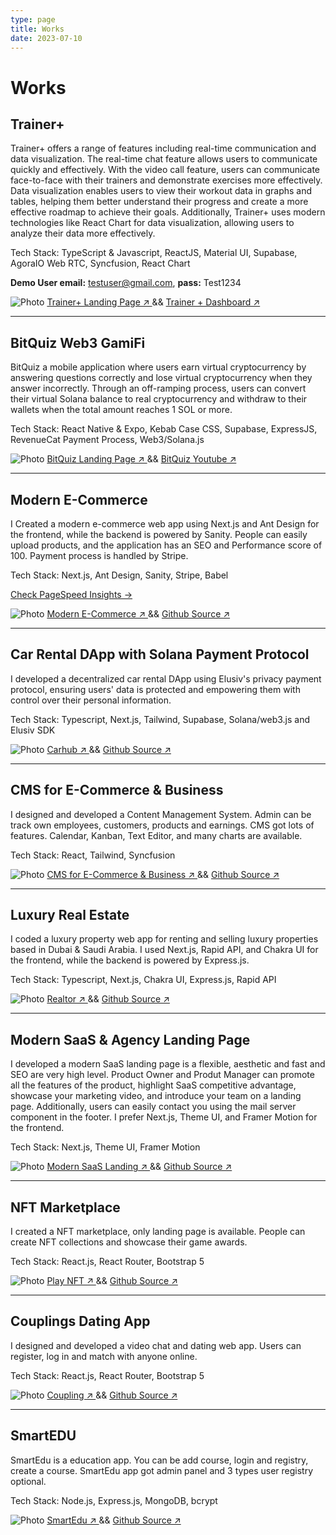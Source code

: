 ```yaml
---
type: page
title: Works
date: 2023-07-10
---
```




# Works

## Trainer+

Trainer+ offers a range of features including real-time communication and data visualization. The real-time chat feature allows users to communicate quickly and effectively. With the video call feature, users can communicate face-to-face with their trainers and demonstrate exercises more effectively. Data visualization enables users to view their workout data in graphs and tables, helping them better understand their progress and create a more effective roadmap to achieve their goals. Additionally, Trainer+ uses modern technologies like React Chart for data visualization, allowing users to analyze their data more effectively.
 
 Tech Stack: TypeScript & Javascript, ReactJS, Material UI, Supabase, AgoraIO Web RTC, Syncfusion, React Chart

 **Demo User email:** testuser@gmail.com, **pass:** Test1234

<Image
  src="/images/trainer+.png"
  alt="Photo"
  width={1125}
  height={680}
  priority
  className="next-image"
/>
[Trainer+ Landing Page ↗ ](https://www.trainerplus.io/)  &&  [Trainer + Dashboard ↗ ](https://official.trainerplus.io/)

---

## BitQuiz Web3 GamiFi

BitQuiz a mobile application where users earn virtual cryptocurrency by answering questions correctly and lose virtual cryptocurrency when they answer incorrectly. Through an off-ramping process, users can convert their virtual Solana balance to real cryptocurrency and withdraw to their wallets when the total amount reaches 1 SOL or more.
 
 Tech Stack: React Native & Expo, Kebab Case CSS, Supabase, ExpressJS, RevenueCat Payment Process, Web3/Solana.js

<Image
  src="/images/bitquiz.png"
  alt="Photo"
  width={1125}
  height={700}
  priority
  className="next-image"
/>
[BitQuiz Landing Page ↗ ](https://www.bitquiz.app/)  &&  [BitQuiz Youtube ↗ ](https://www.youtube.com/watch?v=SFhdR5PUQaI&t=7s)

---

## Modern E-Commerce

 I Created a modern e-commerce web app using Next.js and Ant Design for the frontend, while the backend is powered by Sanity. People can easily upload products, and the application has an SEO and Performance score of 100. Payment process is handled by Stripe.
 
 Tech Stack: Next.js, Ant Design, Sanity, Stripe, Babel

 [Check PageSpeed Insights -> ](https://pagespeed.web.dev/analysis/https-modern-e-commerce-sanity-vercel-app/1nub9jhmow?form_factor=desktop) 

<Image
  src="/images/ecommerce.png"
  alt="Photo"
  width={1125}
  height={750}
  priority
  className="next-image"
/>
[Modern E-Commerce ↗ ](https://modern-e-commerce-sanity.vercel.app/)  &&  [Github Source ↗ ](https://github.com/tolgahanbora/Modern_E-commerce_Sanity/tree/main)

---

## Car Rental DApp with Solana Payment Protocol 

 I developed a decentralized car rental DApp using Elusiv's privacy payment protocol, ensuring users' data is protected and empowering them with control over their personal information. 
 
 Tech Stack: Typescript, Next.js, Tailwind, Supabase, Solana/web3.js and Elusiv SDK

<Image
  src="/images/carhub.PNG"
  alt="Photo"
  width={1125}
  height={750}
  priority
  className="next-image"
/>
[Carhub ↗ ](https://rent-a-car-onsolana.vercel.app/) && [Github Source ↗ ](https://github.com/tolgahanbora/rent-a-car-onweb3/tree/main)

---

## CMS for E-Commerce & Business 

 I designed and developed a Content Management System. Admin can be track own employees, customers, products and earnings. CMS got lots of features. Calendar, Kanban, Text Editor, and many charts are available.
 
 Tech Stack:  React, Tailwind, Syncfusion

<Image
  src="/images/CMS.png"
  alt="Photo"
  width={350}
  height={300}
  priority
  className="next-image"
/>
[CMS for E-Commerce & Business ↗ ](https://cms-dashboard-kanban.vercel.app/ecommerce) && [Github Source ↗ ](https://github.com/tolgahanbora/CMS-Dashboard-kanban-/tree/main)

---

## Luxury Real Estate

 I coded a luxury property web app for renting and selling luxury properties based in Dubai & Saudi Arabia. I used Next.js, Rapid API, and Chakra UI for the frontend, while the backend is powered by Express.js.
 
 Tech Stack: Typescript, Next.js, Chakra UI, Express.js, Rapid API

<Image
  src="/images/RealEstate.png"
  alt="Photo"
  width={400}
  height={400}
  priority
  className="next-image"
/>
[Realtor ↗ ](https://modern-ev-satma-ve-kiralama-sitesi.vercel.app/) && [Github Source ↗ ](https://github.com/tolgahanbora/Modern-Hotel-Reservation/tree/main)

---

## Modern SaaS & Agency Landing Page

 I developed a modern SaaS landing page is a flexible, aesthetic and fast and SEO are very high level. Product Owner and Produt Manager can promote all the features of the product, highlight SaaS competitive advantage, showcase your marketing video, and introduce your team on a landing page. Additionally, users can easily contact you using the mail server component in the footer. I prefer Next.js, Theme UI, and Framer Motion for the frontend. 
 
 Tech Stack:  Next.js, Theme UI, Framer Motion

<Image
  src="/images/modernAgency.png"
  alt="Photo"
  width={190}
  height={190}
  priority
  className="next-image"
/>
[Modern SaaS Landing ↗ ](https://tolgahanbora-agency.vercel.app/) && [Github Source ↗ ](https://github.com/tolgahanbora/Modern-Agency-Website/tree/main)

---

## NFT Marketplace  

 I created a NFT marketplace, only landing page is available. People can create NFT collections and showcase their game awards.

 Tech Stack:  React.js, React Router, Bootstrap 5

<Image
  src="/images/PlayNFT.png"
  alt="Photo"
  width={500}
  height={500}
  priority
  className="next-image"
/>
[Play NFT ↗ ](https://magenta-daifuku-98e22a.netlify.app/) && [Github Source ↗ ](https://github.com/tolgahanbora/Nft-Marketplace)

---

## Couplings Dating App 

I designed and developed a video chat and dating web app. Users can register, log in and match with anyone online.

 Tech Stack:  React.js, React Router, Bootstrap 5

<Image
  src="/images/coupling.png"
  alt="Photo"
  width={500}
  height={500}
  priority
  className="next-image"
/>
[Coupling ↗ ](https://lively-platypus-b83a96.netlify.app/) && [Github Source ↗ ](https://github.com/tolgahanbora/Dating-App)

---

## SmartEDU

SmartEdu is a education app. You can be add course, login and registry, create a course. SmartEdu app got admin panel and 3 types user registry optional.

 Tech Stack:  Node.js, Express.js, MongoDB, bcrypt

<Image
  src="/images/smartEdu.png"
  alt="Photo"
  width={500}
  height={500}
  priority
  className="next-image"
/>
[SmartEdu ↗ ](https://smart-edu-y69s.onrender.com) && [Github Source ↗ ](https://github.com/tolgahanbora/SmartEdu/tree/master)